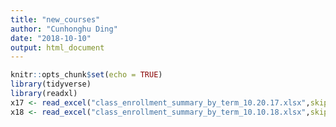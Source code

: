 ```yaml
---
title: "new_courses"
author: "Cunhonghu Ding"
date: "2018-10-10"
output: html_document
---
```


```r
knitr::opts_chunk$set(echo = TRUE)
library(tidyverse)
library(readxl)
x17 <- read_excel("class_enrollment_summary_by_term_10.20.17.xlsx",skip = 3)
x18 <- read_excel("class_enrollment_summary_by_term_10.10.18.xlsx",skip = 3)
```
```r

```


